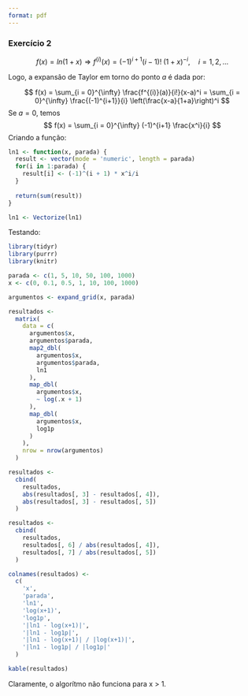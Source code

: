 ```yaml
---
format: pdf
---
```

### Exercício 2

$$
f(x) = ln(1+x) \Rightarrow f^{(i)}(x) = (-1)^{i+1}(i - 1)! \; (1 + x)^{-i}, \quad i = 1, 2, \dots
$$

Logo, a expansão de Taylor em torno do ponto $a$ é dada por:

$$
f(x) = \sum_{i = 0}^{\infty} \frac{f^{(i)}(a)}{i!}(x-a)^i = \sum_{i = 0}^{\infty} \frac{(-1)^{i+1}}{i} \left(\frac{x-a}{1+a}\right)^i
$$ Se $a = 0$, temos $$
f(x) = \sum_{i = 0}^{\infty} (-1)^{i+1} \frac{x^i}{i}
$$ Criando a função:

```r

ln1 <- function(x, parada) {
  result <- vector(mode = 'numeric', length = parada)
  for(i in 1:parada) {
    result[i] <- (-1)^(i + 1) * x^i/i
  }
  
  return(sum(result))
}

ln1 <- Vectorize(ln1)
```

Testando:

```r
library(tidyr)
library(purrr)
library(knitr)

parada <- c(1, 5, 10, 50, 100, 1000)
x <- c(0, 0.1, 0.5, 1, 10, 100, 1000)

argumentos <- expand_grid(x, parada)

resultados <-
  matrix(
    data = c(
      argumentos$x,
      argumentos$parada,
      map2_dbl(
        argumentos$x,
        argumentos$parada,
        ln1
      ),
      map_dbl(
        argumentos$x,
        ~ log(.x + 1)
      ),
      map_dbl(
        argumentos$x,
        log1p
      )
    ),
    nrow = nrow(argumentos)
  )

resultados <-
  cbind(
    resultados,
    abs(resultados[, 3] - resultados[, 4]),
    abs(resultados[, 3] - resultados[, 5])
  )

resultados <-
  cbind(
    resultados,
    resultados[, 6] / abs(resultados[, 4]),
    resultados[, 7] / abs(resultados[, 5])
  )

colnames(resultados) <- 
  c(
    'x',
    'parada',
    'ln1',
    'log(x+1)',
    'log1p',
    '|ln1 - log(x+1)|',
    '|ln1 - log1p|',
    '|ln1 - log(x+1)| / |log(x+1)|',
    '|ln1 - log1p| / |log1p|'
  )

kable(resultados)
```

Claramente, o algorítmo não funciona para x \> 1.
